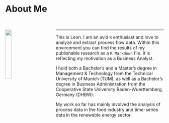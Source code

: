 
\

# About Me

\

<img src="Foto1.png" style="width:20%; float:left; margin:0 60px 60px 0"> 

__________________________

This is Leon. I am an avid ```R``` enthusiast and love to analyze and extract process flow data. Within this environment you can find the results of my publishable research as a ``` R Markdown ``` file. It is reflecting my motivation as a Business Analyst.

I hold both a Bachelor's and a Master's degree in Management & Technology from the Technical University of Munich (TUM), as well as a Bachelor's degree in Business Administration from the Cooperative State University Baden-Wuerttemberg, Germany (DHBW).

My work so far has mainly involved the analysis of process data in the food industry and time-series data in the renewable energy sector. 




